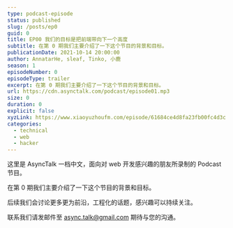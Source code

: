 ```yaml
---
type: podcast-episode
status: published
slug: /posts/ep0
guid: 0
title: EP00 我们的目标是把前端带向下一个高度
subtitle: 在第 0 期我们主要介绍了一下这个节目的背景和目标。
publicationDate: 2021-10-14 20:00:00
author: AnnatarHe, sleaf, Tinko, 小鹿
season: 1
episodeNumber: 0
episodeType: trailer
excerpt: 在第 0 期我们主要介绍了一下这个节目的背景和目标。
url: https://cdn.asynctalk.com/podcast/episode01.mp3
size: 0
duration: 0
explicit: false
xyzLink: https://www.xiaoyuzhoufm.com/episode/61684ce4d8fa23fb00fc4d3c
categories:
  - technical
  - web
  - hacker
---
```


这里是 AsyncTalk 一档中文，面向对 web 开发感兴趣的朋友所录制的 Podcast 节目。

在第 0 期我们主要介绍了一下这个节目的背景和目标。

后续我们会讨论更多更为前沿，工程化的话题，感兴趣可以持续关注。

联系我们请发邮件至 async.talk@gmail.com 期待与您的沟通。
